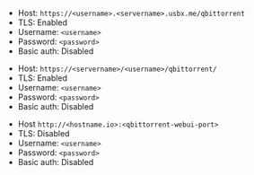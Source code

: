 
<Tabs>

<TabItem value="ultra-qbittorrent" label="Ultra.cc">

- Host: `https://<username>.<servername>.usbx.me/qbittorrent`
- TLS: Enabled
- Username: `<username>`
- Password: `<password>`
- Basic auth: Disabled

</TabItem>

<TabItem value="seedhost-qbittorrent" label="Seedhost.eu">

- Host: `https://<servername>/<username>/qbittorrent/`
- TLS: Enabled
- Username: `<username>`
- Password: `<password>`
- Basic auth: Disabled

</TabItem>

<TabItem value="hbd-qbittorrent" label="Hostingby.design">

- Host `http://<hostname.io>:<qbittorrent-webui-port>`
- TLS: Disabled
- Username: `<username>`
- Password: `<password>`
- Basic auth: Disabled

</TabItem>

</Tabs>
